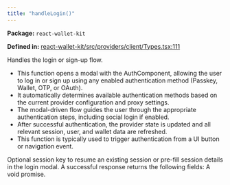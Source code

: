 ```yaml
---
title: "handleLogin()"
---
```



<p><strong>Package:</strong> <code>react-wallet-kit</code></p>

<p><strong>Defined in:</strong> <a href="https://github.com/tkhq/sdk/blob/main/packages/react-wallet-kit/src/providers/client/Types.tsx#L111">react-wallet-kit/src/providers/client/Types.tsx:111</a></p>

<H3Bordered text="Overview" />

Handles the login or sign-up flow.

<ul>
  <li>This function opens a modal with the AuthComponent, allowing the user to log in or sign up using any enabled authentication method (Passkey, Wallet, OTP, or OAuth).</li>
  <li>It automatically determines available authentication methods based on the current provider configuration and proxy settings.</li>
  <li>The modal-driven flow guides the user through the appropriate authentication steps, including social login if enabled.</li>
  <li>After successful authentication, the provider state is updated and all relevant session, user, and wallet data are refreshed.</li>
  <li>This function is typically used to trigger authentication from a UI button or navigation event.</li>
</ul>

<H3Bordered text="Parameters" />

<ParamField body="params" type='object' required={false} path="params" >
  <Expandable title="params details">
    <NestedParam parentKey="params" childKey="sessionKey" type='string' required={false}>
Optional session key to resume an existing session or pre-fill session details in the login modal.
</NestedParam>
  </Expandable>
</ParamField>

<H3Bordered text="Response" />
A successful response returns the following fields:

<ResponseField name="returns" type="void" required={true}>
  A void promise.
</ResponseField>
